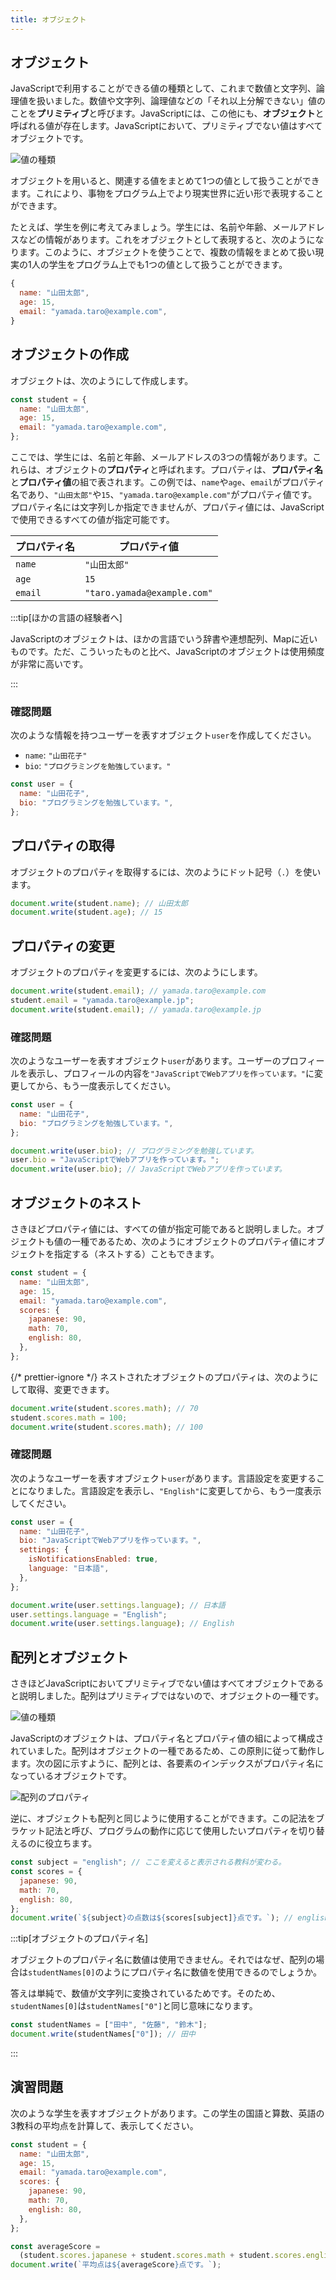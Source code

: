 ```yaml
---
title: オブジェクト
---
```


## オブジェクト

JavaScriptで利用することができる<Term>値</Term>の種類として、これまで<Term>数値</Term>と<Term>文字列</Term>、<Term>論理値</Term>を扱いました。<Term>数値</Term>や<Term>文字列</Term>、<Term>論理値</Term>などの「それ以上分解できない」<Term>値</Term>のことを**プリミティブ**と呼びます。JavaScriptには、この他にも、**オブジェクト**と呼ばれる<Term>値</Term>が存在します。JavaScriptにおいて、<Term>プリミティブ</Term>でない<Term>値</Term>はすべてオブジェクトです。

![値の種類](./value-types-with-object.drawio.svg)

オブジェクトを用いると、関連する<Term>値</Term>をまとめて1つの<Term>値</Term>として扱うことができます。これにより、事物をプログラム上でより現実世界に近い形で表現することができます。

たとえば、学生を例に考えてみましょう。学生には、名前や年齢、メールアドレスなどの情報があります。これをオブジェクトとして表現すると、次のようになります。このように、オブジェクトを使うことで、複数の情報をまとめて扱い現実の1人の学生をプログラム上でも1つの<Term>値</Term>として扱うことができます。

```javascript
{
  name: "山田太郎",
  age: 15,
  email: "yamada.taro@example.com",
}
```

## オブジェクトの作成

オブジェクトは、次のようにして作成します。

```javascript
const student = {
  name: "山田太郎",
  age: 15,
  email: "yamada.taro@example.com",
};
```

ここでは、学生には、名前と年齢、メールアドレスの3つの情報があります。これらは、オブジェクトの**プロパティ**と呼ばれます。<Term type="javascriptProperty">プロパティ</Term>は、**プロパティ名**と**プロパティ値**の組で表されます。この例では、`name`や`age`、`email`が<Term>プロパティ名</Term>であり、`"山田太郎"`や`15`、`"yamada.taro@example.com"`が<Term>プロパティ値</Term>です。<Term>プロパティ名</Term>には文字列しか指定できませんが、<Term>プロパティ値</Term>には、JavaScriptで使用できるすべての<Term>値</Term>が指定可能です。

| プロパティ名 | プロパティ値                |
| ------------ | --------------------------- |
| `name`       | `"山田太郎"`                |
| `age`        | `15`                        |
| `email`      | `"taro.yamada@example.com"` |

:::tip[ほかの言語の経験者へ]

JavaScriptのオブジェクトは、ほかの言語でいう辞書や連想配列、Mapに近いものです。ただ、こういったものと比べ、JavaScriptのオブジェクトは使用頻度が非常に高いです。

:::

### 確認問題

次のような情報を持つユーザーを表すオブジェクト`user`を作成してください。

- `name`: `"山田花子"`
- `bio`: `"プログラミングを勉強しています。"`

<Answer>

```javascript
const user = {
  name: "山田花子",
  bio: "プログラミングを勉強しています。",
};
```

<ViewSource url={import.meta.url} path="_samples/create-user-object" />

</Answer>

## プロパティの取得

オブジェクトの<Term>プロパティ</Term>を取得するには、次のようにドット記号（`.`）を使います。

```javascript
document.write(student.name); // 山田太郎
document.write(student.age); // 15
```

## プロパティの変更

オブジェクトの<Term>プロパティ</Term>を変更するには、次のようにします。

```javascript
document.write(student.email); // yamada.taro@example.com
student.email = "yamada.taro@example.jp";
document.write(student.email); // yamada.taro@example.jp
```

### 確認問題

次のようなユーザーを表すオブジェクト`user`があります。ユーザーのプロフィールを表示し、プロフィールの内容を`"JavaScriptでWebアプリを作っています。"`に変更してから、もう一度表示してください。

```javascript
const user = {
  name: "山田花子",
  bio: "プログラミングを勉強しています。",
};
```

<Answer>

```javascript
document.write(user.bio); // プログラミングを勉強しています。
user.bio = "JavaScriptでWebアプリを作っています。";
document.write(user.bio); // JavaScriptでWebアプリを作っています。
```

<ViewSource url={import.meta.url} path="_samples/change-bio-property" />

</Answer>

## オブジェクトのネスト

さきほど<Term>プロパティ値</Term>には、すべての<Term>値</Term>が指定可能であると説明しました。オブジェクトも<Term>値</Term>の一種であるため、次のようにオブジェクトの<Term>プロパティ値</Term>にオブジェクトを指定する（<Term>ネスト</Term>する）こともできます。

```javascript
const student = {
  name: "山田太郎",
  age: 15,
  email: "yamada.taro@example.com",
  scores: {
    japanese: 90,
    math: 70,
    english: 80,
  },
};
```

{/* prettier-ignore */}
<Term>ネスト</Term>されたオブジェクトの<Term>プロパティ</Term>は、次のようにして取得、変更できます。

```javascript
document.write(student.scores.math); // 70
student.scores.math = 100;
document.write(student.scores.math); // 100
```

### 確認問題

次のようなユーザーを表すオブジェクト`user`があります。言語設定を変更することになりました。言語設定を表示し、`"English"`に変更してから、もう一度表示してください。

```javascript
const user = {
  name: "山田花子",
  bio: "JavaScriptでWebアプリを作っています。",
  settings: {
    isNotificationsEnabled: true,
    language: "日本語",
  },
};
```

<Answer>

```javascript
document.write(user.settings.language); // 日本語
user.settings.language = "English";
document.write(user.settings.language); // English
```

<ViewSource url={import.meta.url} path="_samples/change-language-property" />

</Answer>

## 配列とオブジェクト

さきほどJavaScriptにおいて<Term>プリミティブ</Term>でない<Term>値</Term>はすべてオブジェクトであると説明しました。<Term>配列</Term>はプリミティブではないので、オブジェクトの一種です。

![値の種類](./value-types-with-array.drawio.svg)

JavaScriptのオブジェクトは、<Term>プロパティ名</Term>と<Term>プロパティ値</Term>の組によって構成されていました。<Term>配列</Term>はオブジェクトの一種であるため、この原則に従って動作します。次の図に示すように、配列とは、各要素のインデックスが<Term>プロパティ名</Term>になっているオブジェクトです。

![配列のプロパティ](./array-properties.png)

逆に、オブジェクトも<Term>配列</Term>と同じように使用することができます。この記法をブラケット記法と呼び、プログラムの動作に応じて使用したい<Term>プロパティ</Term>を切り替えるのに役立ちます。

```javascript
const subject = "english"; // ここを変えると表示される教科が変わる。
const scores = {
  japanese: 90,
  math: 70,
  english: 80,
};
document.write(`${subject}の点数は${scores[subject]}点です。`); // englishの点数は80点です。
```

:::tip[オブジェクトのプロパティ名]

オブジェクトの<Term>プロパティ名</Term>に<Term>数値</Term>は使用できません。それではなぜ、<Term>配列</Term>の場合は`studentNames[0]`のようにプロパティ名に<Term>数値</Term>を使用できるのでしょうか。

答えは単純で、<Term>数値</Term>が<Term>文字列</Term>に変換されているためです。そのため、`studentNames[0]`は`studentNames["0"]`と同じ意味になります。

```javascript
const studentNames = ["田中", "佐藤", "鈴木"];
document.write(studentNames["0"]); // 田中
```

:::

## 演習問題

次のような学生を表すオブジェクトがあります。この学生の国語と算数、英語の3教科の平均点を計算して、表示してください。

```javascript
const student = {
  name: "山田太郎",
  age: 15,
  email: "yamada.taro@example.com",
  scores: {
    japanese: 90,
    math: 70,
    english: 80,
  },
};
```

<Answer>

```javascript
const averageScore =
  (student.scores.japanese + student.scores.math + student.scores.english) / 3;
document.write(`平均点は${averageScore}点です。`);
```

<ViewSource url={import.meta.url} path="_samples/average-score" />

</Answer>
